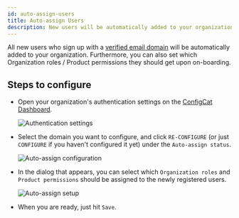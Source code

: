 ```yaml
---
id: auto-assign-users
title: Auto-assign Users
description: New users will be automatically added to your organization if you have a verified domain. Here is how to set it up.
---
```


All new users who sign up with a [verified email domain](domain-verification.mdx) will be automatically added to your organization.
Furthermore, you can also set which Organization roles / Product permissions they should get upon on-boarding.

## Steps to configure

- Open your organization's authentication settings on the <a href="https://app.configcat.com/organization/authentication" target="_blank">ConfigCat Dashboard</a>.

  <img className="bordered-img zoomable zoomable" src="/docs/assets/saml/dashboard/authentication.png" alt="Authentication settings" decoding="async" loading="lazy"/>

- Select the domain you want to configure, and click `RE-CONFIGURE` (or just `CONFIGURE` if you haven't configured it yet) under the `Auto-assign status`.

  <img className="bordered-img zoomable zoomable" src="/docs/assets/saml/dashboard/auto_assign_config_new.png" alt="Auto-assign configuration" decoding="async" loading="lazy"/>

- In the dialog that appears, you can select which `Organization roles` and `Product permissions` should be assigned to the newly registered users.

  <img className="bordered-img zoomable zoomable" src="/docs/assets/saml/dashboard/auto_assign_set_new.png" alt="Auto-assign setup" decoding="async" loading="lazy"/>

- When you are ready, just hit `Save`.
